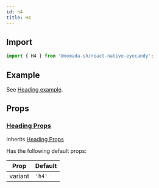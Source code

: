 ```yaml
---
id: h4
title: H4
---
```


## Import

```jsx
import { H4 } from '@nomada-sh/react-native-eyecandy';
```

## Example

See [Heading example](heading#example).

## Props

### [Heading Props](heading#props)

Inherits [Heading Props](heading#props)

Has the following default props:

| Prop    | Default |
| ------- | ------- |
| variant | `'h4'`  |

